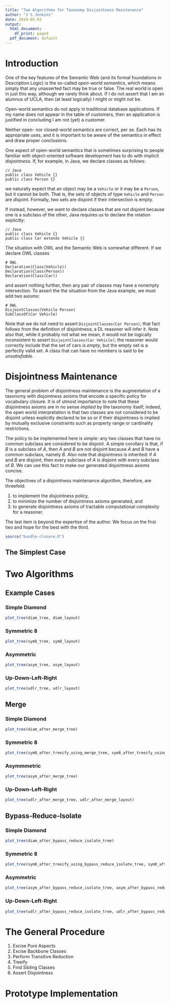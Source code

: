 ```yaml
---
title: "Two Algorithms for Taxonomy Disjointness Maintenance"
author: "J S Jenkins"
date: 2019-05-03
output:
  html_document:
    df_print: paged
  pdf_document: default
---
```

# Introduction

One of the key features of the Semantic Web (and its formal foundations in Description Logic) is the so-called _open-world semantics_, which means simply that any unasserted fact may be true or false. The real world is open in just this way, although we rarely think about. If I do not assert that I am an alumnus of UCLA, then (at least logically) I might or might not be.

Open-world semantics do not apply in traditional database applications. If my name does not appear in the table of customers, then an application is justified in concluding I am not (yet) a customer.

Neither open- nor closed-world semantics are correct, per se. Each has its appropriate uses, and it is important to be aware of the semantics in effect and draw proper conclusions.

One aspect of open-world semantics that is sometimes surprising to people familiar with object-oriented software development has to do with implicit _disjointness_. If, for example, in Java, we declare classes as follows:

```
// Java
public class Vehicle {}
public class Person {}
```

we naturally expect that an object may be a `Vehicle` or it may be a `Person`, but it cannot be both. That is, the sets of objects of type `Vehicle` and `Person` are _disjoint_. Formally, two sets are disjoint if their intersection is empty.

If instead, however, we want to declare classes that are not disjoint because one is a subclass of the other, Java requires us to declare the relation explicitly:

```
// Java
public class Vehicle {}
public class Car extends Vehicle {}
```

The situation with OWL and the Semantic Web is somewhat different. If we declare OWL classes

```
# OWL
Declaration(Class(Vehicle))
Declaration(Class(Person))
Declaration(Class(Car))
```

and assert nothing further, then any pair of classes may have a nonempty intersection. To assert the the situation from the Java example, we must add two axioms:

```
# OWL
DisjointClasses(Vehicle Person)
SubClassOf(Car Vehicle)
```

Note that we do not need to assert `DisjointClasses(Car Person)`; that fact follows from the definition of disjointness; a DL reasoner will infer it. Note also that, while it probably not what we mean, it would not be logically inconsistent to assert `DisjointClasses(Car Vehicle)`; the reasoner would correctly include that the set of cars is _empty_, but the empty set is a perfectly valid set. A class that can have no members is said to be _unsatisfiable_.

# Disjointness Maintenance

The general problem of disjointness maintenance is the augmentation of a taxonomy with disjointness axioms that encode a specific policy for vocabulary closure. It is of utmost importance to note that these disjointness axioms are in no sense _implied_ by the taxonomy itself; indeed, the open world interpretation is that two classes are not considered to be disjoint unless explicitly declared to be so or if their disjointness is implied by mutually exclusive constraints such as property range or cardinality restrictions.

The policy to be implemented here is simple: any two classes that have no common subclass are considered to be disjoint. A simple corollary is that, if _B_ is a subclass of _A_, then _A_ and _B_ are not disjoint because _A_ and _B_ have a common subclass, namely _B_. Also note that disjointness is inherited: if _A_ and _B_ are disjoint, then every subclass of _A_ is disjoint with every subclass of _B_. We can use this fact to make our generated disjointness axioms concise.

The objectives of a disjointness maintenance algorithm, therefore, are threefold:

1. to implement the disjointness policy,
1. to minimize the number of disjointness axioms generated, and
1. to generate disjointness axioms of tractable computational complexity for a reasoner.

The last item is beyond the expertise of the author. We focus on the first two and hope for the best with the third.

```r
source("bundle-closure.R")
```

## The Simplest Case

# Two Algorithms

## Example Cases

### Simple Diamond

```r
plot_tree(diam_tree, diam_layout)
```


### Symmetric 8

```r
plot_tree(sym8_tree, sym8_layout)
```

### Asymmetric

```r
plot_tree(asym_tree, asym_layout)
```

### Up-Down-Left-Right

```r
plot_tree(udlr_tree, udlr_layout)
```

## Merge

### Simple Diamond

```r
plot_tree(diam_after_merge_tree)
```

### Symmetric 8

```r
plot_tree(sym8_after_treeify_using_merge_tree, sym8_after_treeify_using_merge_layout)
```

### Asymmmetric

```r
plot_tree(asym_after_merge_tree)
```

### Up-Down-Left-Right

```r
plot_tree(udlr_after_merge_tree, udlr_after_merge_layout)
```

## Bypass-Reduce-Isolate

### Simple Diamond

```r
plot_tree(diam_after_bypass_reduce_isolate_tree)
```

### Symmetric 8
 
```r
plot_tree(sym8_after_treeify_using_bypass_reduce_isolate_tree, sym8_after_treeify_using_bypass_reduce_isolate_layout)
```

### Asymmetric

```r
plot_tree(asym_after_bypass_reduce_isolate_tree, asym_after_bypass_reduce_isolate_layout)
```

### Up-Down-Left-Right

```r
plot_tree(udlr_after_bypass_reduce_isolate_tree, udlr_after_bypass_reduce_isolate_layout)
```

# The General Procedure

1. Excise Pure Aspects
1. Excise Backbone Classes
1. Perform Transitive Reduction
1. Treeify
1. Find Sibling Classes
1. Assert Disjointness

# Prototype Implementation

